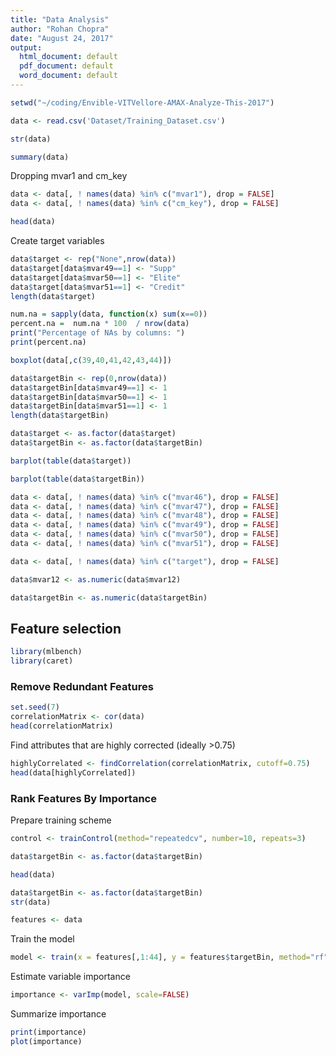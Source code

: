 ```yaml
---
title: "Data Analysis"
author: "Rohan Chopra"
date: "August 24, 2017"
output:
  html_document: default
  pdf_document: default
  word_document: default
---
```


```r
setwd("~/coding/Envible-VITVellore-AMAX-Analyze-This-2017")
```

```r
data <- read.csv('Dataset/Training_Dataset.csv')
```

```r
str(data)
```

```r
summary(data)
```


Dropping mvar1 and cm_key

```r
data <- data[, ! names(data) %in% c("mvar1"), drop = FALSE]
data <- data[, ! names(data) %in% c("cm_key"), drop = FALSE]
```

```r
head(data)
```

Create target variables

```r
data$target <- rep("None",nrow(data))
data$target[data$mvar49==1] <- "Supp"
data$target[data$mvar50==1] <- "Elite"
data$target[data$mvar51==1] <- "Credit"
length(data$target)
```
```r
num.na = sapply(data, function(x) sum(x==0))
percent.na =  num.na * 100  / nrow(data)
print("Percentage of NAs by columns: ")
print(percent.na)
```
```r
boxplot(data[,c(39,40,41,42,43,44)])
```

```r
data$targetBin <- rep(0,nrow(data))
data$targetBin[data$mvar49==1] <- 1
data$targetBin[data$mvar50==1] <- 1
data$targetBin[data$mvar51==1] <- 1
length(data$targetBin)
```

```r
data$target <- as.factor(data$target)
data$targetBin <- as.factor(data$targetBin)
```

```r
barplot(table(data$target))
```
```r
barplot(table(data$targetBin))
```

```r
data <- data[, ! names(data) %in% c("mvar46"), drop = FALSE]
data <- data[, ! names(data) %in% c("mvar47"), drop = FALSE]
data <- data[, ! names(data) %in% c("mvar48"), drop = FALSE]
data <- data[, ! names(data) %in% c("mvar49"), drop = FALSE]
data <- data[, ! names(data) %in% c("mvar50"), drop = FALSE]
data <- data[, ! names(data) %in% c("mvar51"), drop = FALSE]
```

```r
data <- data[, ! names(data) %in% c("target"), drop = FALSE]
```

```r
data$mvar12 <- as.numeric(data$mvar12)
```
```r
data$targetBin <- as.numeric(data$targetBin)
```

## Feature selection

```r
library(mlbench)
library(caret)
```

### Remove Redundant Features

```r
set.seed(7)
correlationMatrix <- cor(data)
head(correlationMatrix)
```

Find attributes that are highly corrected (ideally >0.75)
```r
highlyCorrelated <- findCorrelation(correlationMatrix, cutoff=0.75)
head(data[highlyCorrelated])
```

### Rank Features By Importance

Prepare training scheme
```r
control <- trainControl(method="repeatedcv", number=10, repeats=3)
```
```r
data$targetBin <- as.factor(data$targetBin)
```
```r
head(data)
```
```r
data$targetBin <- as.factor(data$targetBin)
str(data)
```
```r
features <- data
```

Train the model
```r
model <- train(x = features[,1:44], y = features$targetBin, method="rf", preProcess="scale", trControl=control)
```

Estimate variable importance
```r
importance <- varImp(model, scale=FALSE)
```

Summarize importance
```r
print(importance)
plot(importance)
```

